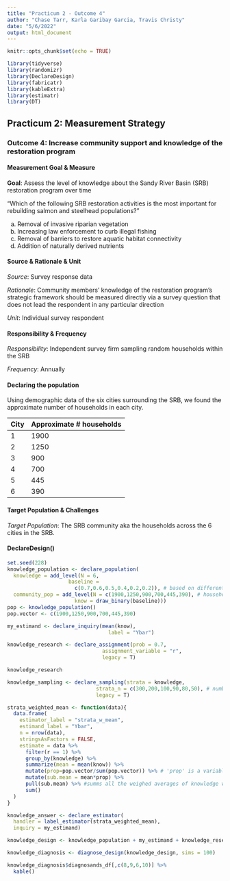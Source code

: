 ```yaml
---
title: "Practicum 2 - Outcome 4"
author: "Chase Tarr, Karla Garibay Garcia, Travis Christy"
date: "5/6/2022"
output: html_document
---
```


```r
knitr::opts_chunk$set(echo = TRUE)

library(tidyverse)
library(randomizr)
library(DeclareDesign)
library(fabricatr)
library(kableExtra)
library(estimatr)
library(DT)
```

## Practicum 2: Measurement Strategy 


### **Outcome 4**: Increase community support and knowledge of the restoration program 


#### Measurement Goal & Measure

**Goal**: Assess the level of knowledge about the Sandy River Basin (SRB) restoration program over time

“Which of the following SRB restoration activities is the most important for rebuilding salmon and steelhead populations?"

a. Removal of invasive riparian vegetation
b. Increasing law enforcement to curb illegal fishing
c. Removal of barriers to restore aquatic habitat connectivity
d. Addition of naturally derived nutrients   


#### Source & Rationale & Unit

*Source*: Survey response data

*Rationale*: Community members’ knowledge of the restoration program’s strategic framework should be measured directly via a survey question that does not lead the respondent in any particular direction

*Unit*: Individual survey respondent


#### Responsibility & Frequency

*Responsibility*: Independent survey firm sampling random households within the SRB

*Frequency*: Annually


#### Declaring the population

Using demographic data of the six cities surrounding the SRB, we found the approximate number of households in each city.

City        Approximate # households 
----        ------------------------
1                     1900
2                     1250
3                      900
4                      700
5                      445
6                      390


#### Target Population & Challenges

*Target Population*: The SRB community aka the households across the 6 cities in the SRB.


#### DeclareDesign()

```r
set.seed(228)
knowledge_population <- declare_population(
  knowledge = add_level(N = 6,
                    baseline =
                      c(0.7,0.6,0.5,0.4,0.2,0.2)), # based on different sized cities within the SRB
  community_pop = add_level(N = c(1900,1250,900,700,445,390), # households 
                      know = draw_binary(baseline))) 
pop <- knowledge_population()
pop.vector <- c(1900,1250,900,700,445,390)

my_estimand <- declare_inquiry(mean(know),
                                 label = "Ybar")

```

```r
knowledge_research <- declare_assignment(prob = 0.7,
                               assignment_variable = "r",
                               legacy = T)

knowledge_research

knowledge_sampling <- declare_sampling(strata = knowledge,
                             strata_n = c(300,200,100,90,80,50), # number of households within each city that we estimate will respond to our knowledge survey
                             legacy = T)
```

```r
strata_weighted_mean <- function(data){
  data.frame(
    estimator_label = "strata_w_mean",
    estimand_label = "Ybar",
    n = nrow(data),
    stringsAsFactors = FALSE,
    estimate = data %>% 
      filter(r == 1) %>% 
      group_by(knowledge) %>% 
      summarize(mean = mean(know)) %>% 
      mutate(prop=pop.vector/sum(pop.vector)) %>% # 'prop' is a variable calculating the proportion of units in the population that are at a given city
      mutate(sub.mean = mean*prop) %>% 
      pull(sub.mean) %>% #summs all the weighed averages of knowledge within cities to get a weighed sample mean
      sum()
  )
}

```

```r
knowledge_answer <- declare_estimator(
  handler = label_estimator(strata_weighted_mean),
  inquiry = my_estimand)

knowledge_design <- knowledge_population + my_estimand + knowledge_research + knowledge_sampling + knowledge_answer

knowledge_diagnosis <- diagnose_design(knowledge_design, sims = 100)

knowledge_diagnosis$diagnosands_df[,c(8,9,6,10)] %>% 
  kable()

```

```r

```










